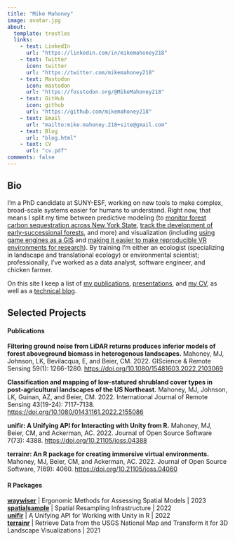 ```yaml
---
title: "Mike Mahoney"
image: avatar.jpg
about:
  template: trestles
  links:
    - text: LinkedIn
      url: "https://linkedin.com/in/mikemahoney218"
    - text: Twitter
      icon: twitter
      url: "https://twitter.com/mikemahoney218"
    - text: Mastodon
      icon: mastodon
      url: "https://fosstodon.org/@MikeMahoney218"
    - text: GitHub
      icon: github
      url: "https://github.com/mikemahoney218"
    - text: Email
      url: "mailto:mike.mahoney.218+site@gmail.com"
    - text: Blog
      url: "blog.html"
    - text: CV
      url: "cv.pdf"
comments: false
---
```

::: {.column-page}

## Bio

I’m a PhD candidate at SUNY-ESF, working on new tools to make complex, 
broad-scale systems easier for humans to understand. 
Right now, that means I split my time between predictive modeling
(to [monitor forest carbon sequestration across New York State](https://cafri-ny.org/new-york-forest-carbon-assessment/), 
[track the development of early-successional forests](https://doi.org/10.1080/01431161.2022.2155086), 
and more) and visualization (including
[using game engines as a GIS](https://www.researchgate.net/profile/Richard-Smardon/publication/355972101_VRSC_2021_Conference_Proceedings_VRSC_2021_Conference_Proceedings/links/6186bf0e07be5f31b74fa3c1/VRSC-2021-Conference-Proceedings-VRSC-2021-Conference-Proceedings.pdf#page=74) and
[making it easier to make reproducible VR environments for research](https://doi.org/10.21105/joss.04388)).
By training I'm either an ecologist (specializing in landscape and 
translational ecology) or environmental scientist; professionally, I've worked
as a data analyst, software engineer, and chicken farmer.

On this site I keep a list of [my publications](papers), [presentations](talks), 
and [my CV](cv.pdf), as well as a [technical blog](blog.html).

<p></p>

## Selected Projects

#### Publications

**Filtering ground noise from LiDAR returns produces inferior models of forest aboveground biomass in heterogenous landscapes.** Mahoney, MJ, Johnson, LK, Bevilacqua, E, and Beier, CM. 2022. GIScience & Remote Sensing 59(1): 1266-1280. [https://doi.org/10.1080/15481603.2022.2103069](https://doi.org/10.1080/15481603.2022.2103069)

**Classification and mapping of low-statured shrubland cover types in post-agricultural landscapes of the US Northeast.** Mahoney, MJ, Johnson, LK, Guinan, AZ, and Beier, CM. 2022. International Journal of Remote Sensing 43(19-24): 7117-7138. [https://doi.org/10.1080/01431161.2022.2155086](https://doi.org/10.1080/01431161.2022.2155086)

**unifir: A Unifying API for Interacting with Unity from R.** Mahoney, MJ, Beier, CM, and Ackerman, AC. 2022. Journal of Open Source Software 7(73): 4388. [https://doi.org/10.21105/joss.04388](https://doi.org/10.21105/joss.04388)

**terrainr: An R package for creating immersive virtual environments.** Mahoney, MJ, Beier, CM, and Ackerman, AC. 2022. Journal of Open Source Software, 7(69): 4060. [https://doi.org/10.21105/joss.04060](https://doi.org/10.21105/joss.04060)

#### R Packages

**[waywiser](https://mikemahoney218.github.io/waywiser/)** | Ergonomic Methods for Assessing Spatial Models | 2023  
**[spatialsample](spatialsample.tidymodels.org/)** | Spatial Resampling Infrastructure | 2022  
**[unifir](https://github.com/mikemahoney218/unifir)** | A Unifying API for Working with Unity in R | 2022  
**[terrainr](https://github.com/ropensci/terrainr)** | Retrieve Data from the USGS National Map and Transform it for 3D Landscape Visualizations | 2021  

:::

<link rel="me" href="https://fosstodon.org/@MikeMahoney218">
